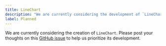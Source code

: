 ```yaml
---
title: LineChart
description: "We are currently considering the development of `LineChart`."
label: Planned
---
```


We are currently considering the creation of `LineChart`. Please post your thoughts on this [GitHub issue](https://github.com/yamada-ui/yamada-ui/issues/499) to help us prioritize its development.
